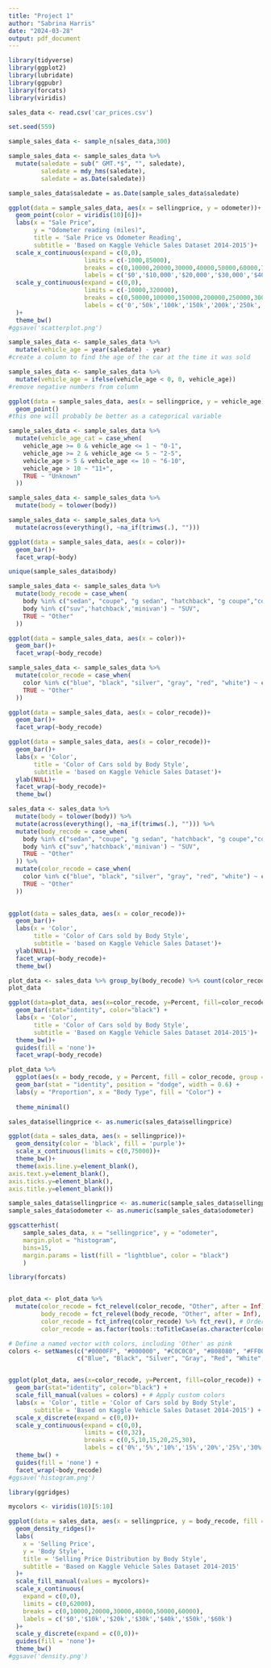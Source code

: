 ```yaml
---
title: "Project 1"
author: "Sabrina Harris"
date: "2024-03-28"
output: pdf_document
---
```


```r
library(tidyverse)
library(ggplot2)
library(lubridate)
library(ggpubr)
library(forcats)
library(viridis)

sales_data <- read.csv('car_prices.csv')
```

```r
set.seed(559)

sample_sales_data <- sample_n(sales_data,300)
```


```r
sample_sales_data <- sample_sales_data %>%
  mutate(saledate = sub(" GMT.*$", "", saledate),
         saledate = mdy_hms(saledate), 
         saledate = as.Date(saledate))

sample_sales_data$saledate = as.Date(sample_sales_data$saledate)
```


```r
ggplot(data = sample_sales_data, aes(x = sellingprice, y = odometer))+
  geom_point(color = viridis(10)[6])+
  labs(x = "Sale Price",
       y = "Odometer reading (miles)",
       title = 'Sale Price vs Odometer Reading',
       subtitle = 'Based on Kaggle Vehicle Sales Dataset 2014-2015')+
  scale_x_continuous(expand = c(0,0),
                     limits = c(-1000,85000),
                     breaks = c(0,10000,20000,30000,40000,50000,60000,70000,80000),
                     labels = c('$0','$10,000','$20,000','$30,000','$40,000','$50,000','$60,000','$70,000','$80,000'))+
  scale_y_continuous(expand = c(0,0),
                     limits = c(-10000,320000),
                     breaks = c(0,50000,100000,150000,200000,250000,300000),
                     labels = c('0','50k','100k','150k','200k','250k','300k')
  )+
  theme_bw()
#ggsave('scatterplot.png')
```

```r

sample_sales_data <- sample_sales_data %>%
  mutate(vehicle_age = year(saledate) - year)
#create a column to find the age of the car at the time it was sold
```

```r
sample_sales_data <- sample_sales_data %>%
  mutate(vehicle_age = ifelse(vehicle_age < 0, 0, vehicle_age))
#remove negative numbers from column
```

```r
ggplot(data = sample_sales_data, aes(x = sellingprice, y = vehicle_age))+
  geom_point()
#this one will probably be better as a categorical variable

```


```r

sample_sales_data <- sample_sales_data %>%
  mutate(vehicle_age_cat = case_when(
    vehicle_age >= 0 & vehicle_age <= 1 ~ "0-1",
    vehicle_age >= 2 & vehicle_age <= 5 ~ "2-5",
    vehicle_age > 5 & vehicle_age <= 10 ~ "6-10",
    vehicle_age > 10 ~ "11+",
    TRUE ~ "Unknown"
  ))

```

```r
sample_sales_data <- sample_sales_data %>%
  mutate(body = tolower(body)) 
```


```r
sample_sales_data <- sample_sales_data %>%
  mutate(across(everything(), ~na_if(trimws(.), "")))
```


```r
ggplot(data = sample_sales_data, aes(x = color))+
  geom_bar()+
  facet_wrap(~body)
```


```r
unique(sample_sales_data$body)
```

```r
sample_sales_data <- sample_sales_data %>%
  mutate(body_recode = case_when(
    body %in% c("sedan", "coupe", "g sedan", "hatchback", "g coupe","convertible") ~ "Sedan",
    body %in% c("suv",'hatchback','minivan') ~ "SUV",
    TRUE ~ "Other"
  ))
```


```r
ggplot(data = sample_sales_data, aes(x = color))+
  geom_bar()+
  facet_wrap(~body_recode)
```
```r
sample_sales_data <- sample_sales_data %>%
  mutate(color_recode = case_when(
    color %in% c("blue", "black", "silver", "gray", "red", "white") ~ color,
    TRUE ~ "Other"
  ))
```

```r
ggplot(data = sample_sales_data, aes(x = color_recode))+
  geom_bar()+
  facet_wrap(~body_recode)
```


```r
ggplot(data = sample_sales_data, aes(x = color_recode))+
  geom_bar()+
  labs(x = 'Color',
       title = 'Color of Cars sold by Body Style',
       subtitle = 'based on Kaggle Vehicle Sales Dataset')+
  ylab(NULL)+
  facet_wrap(~body_recode)+
  theme_bw()
```


```r
sales_data <- sales_data %>%
  mutate(body = tolower(body)) %>%
  mutate(across(everything(), ~na_if(trimws(.), ""))) %>%
  mutate(body_recode = case_when(
    body %in% c("sedan", "coupe", "g sedan", "hatchback", "g coupe","convertible") ~ "Sedan",
    body %in% c("suv",'hatchback','minivan') ~ "SUV",
    TRUE ~ "Other"
  )) %>% 
  mutate(color_recode = case_when(
    color %in% c("blue", "black", "silver", "gray", "red", "white") ~ color,
    TRUE ~ "Other"
  ))
  
```

```r
ggplot(data = sales_data, aes(x = color_recode))+
  geom_bar()+
  labs(x = 'Color',
       title = 'Color of Cars sold by Body Style',
       subtitle = 'based on Kaggle Vehicle Sales Dataset')+
  ylab(NULL)+
  facet_wrap(~body_recode)+
  theme_bw()
```

```r
plot_data <- sales_data %>% group_by(body_recode) %>% count(color_recode) %>% mutate(Percent = 100*n/sum(n))
plot_data
```


```r
ggplot(data=plot_data, aes(x=color_recode, y=Percent, fill=color_recode)) +
  geom_bar(stat="identity", color="black") +
  labs(x = 'Color',
       title = 'Color of Cars sold by Body Style',
       subtitle = 'Based on Kaggle Vehicle Sales Dataset 2014-2015')+
  theme_bw()+
  guides(fill = 'none')+
  facet_wrap(~body_recode)
```
```r
plot_data %>%
  ggplot(aes(x = body_recode, y = Percent, fill = color_recode, group = color_recode)) +
  geom_bar(stat = "identity", position = "dodge", width = 0.6) +
  labs(y = "Proportion", x = "Body Type", fill = "Color") +
  
  theme_minimal()
```

```r
sales_data$sellingprice <- as.numeric(sales_data$sellingprice)
```


```r

ggplot(data = sales_data, aes(x = sellingprice))+
  geom_density(color = 'black', fill = 'purple')+
  scale_x_continuous(limits = c(0,75000))+
  theme_bw()+
  theme(axis.line.y=element_blank(),
axis.text.y=element_blank(),
axis.ticks.y=element_blank(),
axis.title.y=element_blank())
```
```r
sample_sales_data$sellingprice <- as.numeric(sample_sales_data$sellingprice)
sample_sales_data$odometer <- as.numeric(sample_sales_data$odometer)
```

```r

ggscatterhist(
    sample_sales_data, x = "sellingprice", y = "odometer",
    margin.plot = "histogram",
    bins=15,
    margin.params = list(fill = "lightblue", color = "black")
    )
```



```r
library(forcats)


plot_data <- plot_data %>%
  mutate(color_recode = fct_relevel(color_recode, "Other", after = Inf), # Move "Other" to the end
         body_recode = fct_relevel(body_recode, "Other", after = Inf),   # Move "Other" for body_recode to the end
         color_recode = fct_infreq(color_recode) %>% fct_rev(), # Order colors by frequency, then reverse
         color_recode = as.factor(tools::toTitleCase(as.character(color_recode)))) # Capitalize color names

# Define a named vector with colors, including 'Other' as pink
colors <- setNames(c("#0000FF", "#000000", "#C0C0C0", "#808080", "#FF0000", "#FFFFFF", "#FFC0CB"), 
                   c("Blue", "Black", "Silver", "Gray", "Red", "White", "Other"))



```

```r

ggplot(plot_data, aes(x=color_recode, y=Percent, fill=color_recode)) +
  geom_bar(stat="identity", color="black") +
  scale_fill_manual(values = colors) + # Apply custom colors
  labs(x = 'Color', title = 'Color of Cars sold by Body Style',
       subtitle = 'Based on Kaggle Vehicle Sales Dataset 2014-2015') +
  scale_x_discrete(expand = c(0,0))+
  scale_y_continuous(expand = c(0,0),
                     limits = c(0,32),
                     breaks = c(0,5,10,15,20,25,30),
                     labels = c('0%','5%','10%','15%','20%','25%','30%'))+
  theme_bw() +
  guides(fill = 'none') +
  facet_wrap(~body_recode)
#ggsave('histogram.png')
```


```r
library(ggridges)

mycolors <- viridis(10)[5:10]

ggplot(data = sales_data, aes(x = sellingprice, y = body_recode, fill = body_recode ))+
  geom_density_ridges()+
  labs(
    x = 'Selling Price',
    y = 'Body Style',
    title = 'Selling Price Distribution by Body Style',
    subtitle = 'Based on Kaggle Vehicle Sales Dataset 2014-2015'
  )+
  scale_fill_manual(values = mycolors)+
  scale_x_continuous(
    expand = c(0,0),
    limits = c(0,62000),
    breaks = c(0,10000,20000,30000,40000,50000,60000),
    labels = c('$0','$10k','$20k','$30k','$40k','$50k','$60k')
  )+
  scale_y_discrete(expand = c(0,0))+
  guides(fill = 'none')+
  theme_bw()
#ggsave('density.png')
```

